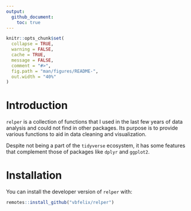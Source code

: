 ```yaml
---
output:
  github_document:
    toc: true  
---
```


<!-- README.md is generated from README.Rmd. Please edit that file -->

```r
knitr::opts_chunk$set(
  collapse = TRUE,
  warning = FALSE,
  cache = TRUE,
  message = FALSE,
  comment = "#>",
  fig.path = "man/figures/README-",
  out.width = "40%"
)

```

# Introduction

`relper` is a collection of functions that I used in the last few years of data analysis and could not find in other packages. Its purpose is to provide various functions to aid in data cleaning and visualization.

Despite not being a part of the `tidyverse` ecosystem, it has some features that complement those of packages like `dplyr` and `ggplot2`.

# Installation

You can install the developer version of `relper` with:

``` r
remotes::install_github("vbfelix/relper")
```
<!-- # Citation -->

<!-- To generate a citation for the package version you are using, you can run -->

<!-- ``` r -->
<!-- citation(package = "galah") -->
<!-- ``` -->









